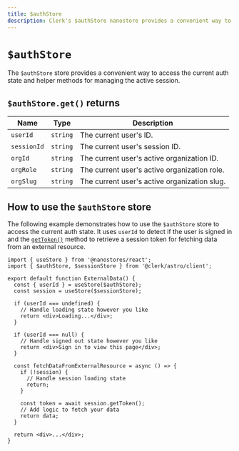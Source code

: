 ```yaml
---
title: $authStore
description: Clerk's $authStore nanostore provides a convenient way to access the current auth state and helper methods for managing the active session.
---
```


# `$authStore`

The `$authStore` store provides a convenient way to access the current auth state and helper methods for managing the active session.

## `$authStore.get()` returns

| Name | Type | Description |
| --- | --- | --- |
| `userId` | `string` | The current user's ID. |
| `sessionId` | `string` | The current user's session ID. |
| `orgId` | `string` | The current user's active organization ID. |
| `orgRole` | `string` | The current user's active organization role. |
| `orgSlug` | `string` | The current user's active organization slug. |

## How to use the `$authStore` store

The following example demonstrates how to use the `$authStore` store to access the current auth state. It uses `userId` to detect if the user is signed in and the [`getToken()`](/docs/references/javascript/session#get-token) method to retrieve a session token for fetching data from an external resource.

```tsx filename="components/external-data.tsx"
import { useStore } from '@nanostores/react';
import { $authStore, $sessionStore } from '@clerk/astro/client';

export default function ExternalData() {
  const { userId } = useStore($authStore);
  const session = useStore($sessionStore);

  if (userId === undefined) {
    // Handle loading state however you like
    return <div>Loading...</div>;
  }

  if (userId === null) {
    // Handle signed out state however you like
    return <div>Sign in to view this page</div>;
  }

  const fetchDataFromExternalResource = async () => {
    if (!session) {
      // Handle session loading state
      return;
    }

    const token = await session.getToken();
    // Add logic to fetch your data
    return data;
  }

  return <div>...</div>;
}
```
